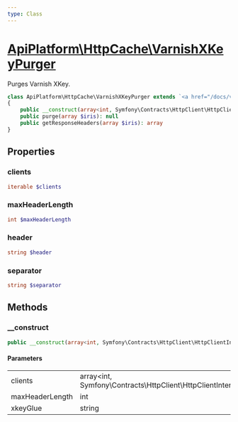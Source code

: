 ```yaml
---
type: Class
---
```


# [ApiPlatform\HttpCache\VarnishXKeyPurger](/docs/v3.2/reference/HttpCache/VarnishXKeyPurger)

Purges Varnish XKey.


```php
class ApiPlatform\HttpCache\VarnishXKeyPurger extends `<a href="/docs/v3.2/reference/HttpCache/SurrogateKeysPurger">ApiPlatform\HttpCache\SurrogateKeysPurger</a>` implements `<a href="/docs/v3.2/reference/HttpCache/PurgerInterface">ApiPlatform\HttpCache\PurgerInterface</a>`
{
    public __construct(array<int, Symfony\Contracts\HttpClient\HttpClientInterface> $clients, int $maxHeaderLength, string $xkeyGlue)
    public purge(array $iris): null
    public getResponseHeaders(array $iris): array
}
```
## Properties
### clients

```php
iterable $clients
```



### maxHeaderLength

```php
int $maxHeaderLength
```



### header

```php
string $header
```



### separator

```php
string $separator
```



## Methods

### __construct



```php
public __construct(array<int, Symfony\Contracts\HttpClient\HttpClientInterface> $clients, int $maxHeaderLength, string $xkeyGlue)
```

#### Parameters

<table><tbody>
<tr><td>clients</td><td>array&lt;int, Symfony\Contracts\HttpClient\HttpClientInterface&gt;</td><td></td></tr><tr><td>maxHeaderLength</td><td>int</td><td></td></tr><tr><td>xkeyGlue</td><td>string</td><td></td></tr>
</tbody>
</table>

